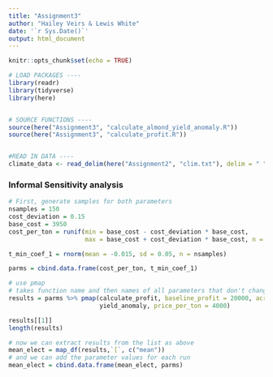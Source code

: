 ```yaml
---
title: "Assignment3"
author: "Hailey Veirs & Lewis White"
date: '`r Sys.Date()`'
output: html_document
---
```


```r
knitr::opts_chunk$set(echo = TRUE)
```


```r
# LOAD PACKAGES ----
library(readr)
library(tidyverse)
library(here)


# SOURCE FUNCTIONS ----
source(here("Assignment3", "calculate_almond_yield_anomaly.R"))
source(here("Assignment3", "calculate_profit.R"))


#READ IN DATA ----
climate_data <- read_delim(here("Assignment2", "clim.txt"), delim = " ")
```

### Informal Sensitivity analysis

```r
# First, generate samples for both parameters
nsamples = 150
cost_deviation = 0.15
base_cost = 3950 
cost_per_ton = runif(min = base_cost - cost_deviation * base_cost, 
                     max = base_cost + cost_deviation * base_cost, n = nsamples)

t_min_coef_1 = rnorm(mean = -0.015, sd = 0.05, n = nsamples)

parms = cbind.data.frame(cost_per_ton, t_min_coef_1)

# use pmap 
# takes function name and then names of all parameters that don't change
results = parms %>% pmap(calculate_profit, baseline_profit = 20000, acres = 300, 
                         yield_anomaly, price_per_ton = 4000)

results[[1]]
length(results)

# now we can extract results from the list as above
mean_elect = map_df(results,`[`, c("mean")) 
# and we can add the parameter values for each run
mean_elect = cbind.data.frame(mean_elect, parms)
```
